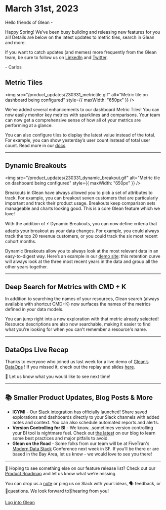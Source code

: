 # March 31st, 2023

Hello friends of Glean -

Happy Spring! We’ve been busy building and releasing new features for you all! Details are below on the latest updates to metric tiles, search in Glean and more.

If you want to catch updates (and memes) more frequently from the Glean team, be sure to follow us on [LinkedIn](https://www.linkedin.com/company/gleanhq) and [Twitter](https://twitter.com/gleanhq).

\- Carlos

## Metric Tiles

<img
  src="/product_updates/230331_metrictile.gif"
  alt="Metric tile on dashboard being configured"
  style={{ maxWidth: "650px" }}
/>

We’ve added several enhancements to our dashboard Metric Tiles! You can now easily monitor key metrics with sparklines and comparisons. Your team can now get a comprehensive sense of how all of your metrics are performing at a glance.

You can also configure tiles to display the latest value instead of the total. For example, you can show yesterday’s user count instead of total user count. Read more in our [docs](/docs/dashboards/Metrics/).

---

## Dynamic Breakouts

<img
  src="/product_updates/230331_dynamic_breakout.gif"
  alt="Metric tile on dashboard being configured"
  style={{ maxWidth: "650px" }}
/>

Breakouts in Glean have always allowed you to pick a set of attributes to track. For example, you can breakout seven customers that are particularly important and track their product usage. Breakouts keep comparison sets manageable and charts looking good. This is a core Glean feature which we love!

With the addition of ⚡️ Dynamic Breakouts, you can now define criteria that adapts your breakout as your data changes. For example, you could always track the top 20 revenue customers, or you could track the six most recent cohort months.

Dynamic Breakouts allow you to always look at the most relevant data in an easy-to-digest way. Here’s an example in our [demo site](https://demo.glean.io/app/sv/c5120fe8-b0a0-36e3-bc56-a795c081722e?explore=j1uKGyVZR2RIcsnk): this retention curve will always look at the three most recent years in the data and group all the other years together.

---

## Deep Search for Metrics with CMD + K

In addition to searching the names of your resources, Glean search (always available with shortcut CMD+K) now surfaces the names of the metrics defined in your data models.

You can jump right into a new exploration with that metric already selected! Resource descriptions are also now searchable, making it easier to find what you're looking for when you can't remember a resource's name.

---

## DataOps Live Recap

Thanks to everyone who joined us last week for a live demo of [Glean’s DataOps](/docs/data-ops/) ! If you missed it, check out the replay and slides [here](https://drive.google.com/drive/folders/1cip1qgFsy_si35uBRpO-0FCmCyQe9gB9?usp=sharing).

📣 Let us know what you would like to see next time!

---

## 📚 Smaller Product Updates, Blog Posts & More

- **ICYMI** - Our [Slack integration](https://slack.com/apps/A01KE0WF6CX-glean?tab=more_info) has officially launched! Share saved explorations and dashboards directly to your Slack channels with added notes and context. You can also schedule automated reports and alerts.
- **Version Controlling for BI** - We know…sometimes version controlling your BI tool is nightmare fuel. Check out [the latest](https://glean.io/blog-posts/how-to-do-version-control-for-business-intelligence) on our blog to learn some best practices and major pitfalls to avoid.
- **Glean on the Road** - Some folks from our team will be at FiveTran's [Modern Data Stack](https://www.moderndatastackconference.com/) Conference next week in SF. If you’ll be there or are based in the Bay Area, let us know - we would love to see you there!

---

👀 Hoping to see something else on our feature release list? Check out our [Product Roadmap](https://docs.glean.io/product-roadmap/product-roadmap/) and let us know what we’re missing.

You can drop us a [note](mailto:support@glean.io?subject=null&body=null) or ping us on Slack with your💡ideas, 🗣 feedback, or 🙋questions. We look forward to👂hearing from you!

[Log into Glean](https://glean.io/app)
